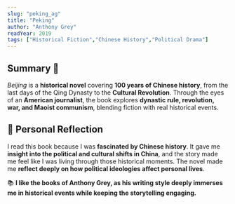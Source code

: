 ```yaml
---
slug: "peking_ag"
title: "Peking"
author: "Anthony Grey"
readYear: 2019
tags: ["Historical Fiction","Chinese History","Political Drama"]
---
```


## Summary 📖
*Beijing* is a **historical novel** covering **100 years of Chinese history**, from the last days of the Qing Dynasty to the **Cultural Revolution**. Through the eyes of an **American journalist**, the book explores **dynastic rule, revolution, war, and Maoist communism**, blending fiction with real historical events.


## 💭 Personal Reflection
I read this book because I was **fascinated by Chinese history**. It gave me **insight into the political and cultural shifts in China**, and the story made me feel like I was living through those historical moments. The novel made me **reflect deeply on how political ideologies affect personal lives**.

📚 **I like the books of Anthony Grey, as his writing style deeply immerses me in historical events while keeping the storytelling engaging.**